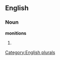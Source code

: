 
==English==

===Noun===
'''monitions'''

# {{plural of|[[monition]]}}

[[Category:English plurals]]